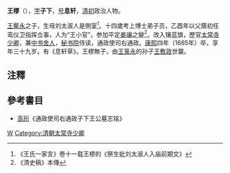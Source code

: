 '''王樛'''（{{bd|1626年||1665年|}}），[[表字|字]]'''子下'''，[[号|号]]'''息轩'''，[[清初|清初]]政治人物。

[[王鳌永|王鳌永]]之子，生母刘太淑人是側室<ref>《王氏一家言》卷十一载王樛的《祭生妣刘太淑人入庙前期文》</ref>。十四歲考上博士弟子员，乙酉年以父蔭初任鸾仪卫指挥佥事，人为“王小官”，参加平定[[姜瓖|姜瓖]]之變<ref>《清史稿》本傳</ref>。改入镶蓝旗，歷官[[太常寺|太常寺]][[少卿|少卿]]，兼[[中书舍人|中书舍人]]，[[秘书院|秘书院]]侍读，通政使司右通政。[[康熙|康熙]]四年（1665年）卒，享年三十九岁。有《息轩草》。王樛無子，由[[王箓永|王箓永]]的孙子[[王敷政|王敷政]]世襲。

== 注釋 ==
{{reflist}}

== 參考書目 ==
*[[高珩|高珩]]《通政使司右通政子下王公墓志铭》

[[Category:清朝右通政|W]]
[[Category:清朝太常寺少卿|Category:清朝太常寺少卿]]